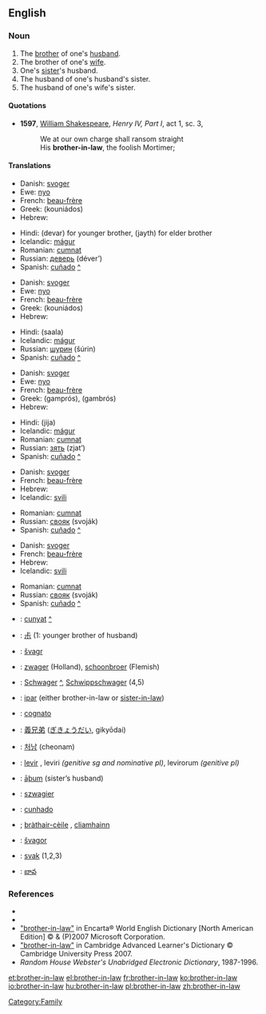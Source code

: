 ==English==

===Noun===
{{en-noun|brothers-in-law}}

# The [[brother]] of one's [[husband]].
# The brother of one's [[wife]].
# One's [[sister]]'s husband.
# The husband of one's husband's sister.
# The husband of one's wife's sister.

====Quotations====
*'''1597''', [[w:William_Shakespeare|William Shakespeare]], '' Henry IV, Part I'', act 1, sc. 3, 
*:We at our own charge shall ransom straight
*:His '''brother-in-law''', the foolish Mortimer;

====Translations====
{{trans-top|the brother of one's husband}}
*Danish: [[svoger]] {{c}}
*Ewe: [[nyo]]
*French: [[beau-frère]] {{m}}
*Greek: {{t|el|κουνιάδος|m|}} (kouniádos)
*Hebrew: {{he-translation|גיס|gís|wv=גִּיס}} {{m}}
{{trans-mid}}
*Hindi: (devar) for younger brother, (jayth) for elder brother
*Icelandic: [[mágur]] {{m}}
*Romanian: [[cumnat]] {{m}}
*Russian: [[деверь]] (déver’) {{m}}
*Spanish: [[cuñado]] {{m}} [[:es:cuñado|^]]
{{trans-bottom}}

{{trans-top|the brother of one's wife}}
*Danish: [[svoger]] {{c}}
*Ewe: [[nyo]]
*French: [[beau-frère]] {{m}}
*Greek: {{t|el|κουνιάδος|m|}} (kouniádos)
*Hebrew: {{he-translation|גיס|gís|wv=גִּיס}} {{m}}
{{trans-mid}}
*Hindi: (saala)
*Icelandic: [[mágur]] {{m}}
*Russian: [[шурин]] (šúrin) {{m}}
*Spanish: [[cuñado]] {{m}} [[:es:cuñado|^]]
{{trans-bottom}}

{{trans-top|the husband of one's sister}}
*Danish: [[svoger]] {{c}}
*Ewe: [[nyo]]
*French: [[beau-frère]] {{m}}
*Greek: {{t|el|γαμπρός|m|}} (gamprós), {{t|el|γαμβρός|m|}} (gambrós)
*Hebrew: {{he-translation|גיס|gís|wv=גִּיס}} {{m}}
{{trans-mid}}
*Hindi: (jija)
*Icelandic: [[mágur]] {{m}}
*Romanian: [[cumnat]] {{m}}
*Russian: [[зять]] (zjat’)  {{m}}
*Spanish: [[cuñado]] {{m}} [[:es:cuñado|^]]
{{trans-bottom}}

{{trans-top|the husband of one's husband's sister}}
*Danish: [[svoger]] {{c}}
*French: [[beau-frère]] {{m}}
*Hebrew: {{he-translation|גיס|gís|wv=גִּיס}} {{m}}
*Icelandic: [[svili]] {{m}}
{{trans-mid}}
*Romanian: [[cumnat]] {{m}}
*Russian: [[свояк]] (svoják) {{m}}
*Spanish: [[cuñado]] {{m}} [[:es:cuñado|^]]
{{trans-bottom}}

{{trans-top|the husband of one's wife's sister}}
*Danish: [[svoger]] {{c}}
*French: [[beau-frère]] {{m}}
*Hebrew: {{he-translation|גיס|gís|wv=גִּיס}} {{m}}
*Icelandic: [[svili]] {{m}}
{{trans-mid}}
*Romanian: [[cumnat]] {{m}}
*Russian: [[свояк]] (svoják) {{m}}
*Spanish: [[cuñado]] {{m}} [[:es:cuñado|^]]
{{trans-bottom}}

{{checktrans}}
{{trans-top|Translations to be categorised}}
*{{ttbc|Catalan}}: [[cunyat]] {{m}} [[:ca:cunyat|^]]
*{{ttbc|Chinese Characters}}: [[尗]] (1: younger brother of husband)
*{{ttbc|Czech}}: [[švagr]] {{m}}
*{{ttbc|Dutch}}: [[zwager]] {{m}} (Holland), [[schoonbroer]] {{m}} (Flemish)
*{{ttbc|German}}: [[Schwager]] {{m}} [[:de:Schwager|^]], [[Schwippschwager]] {{m}} (4,5)
*{{ttbc|Indonesian}}: [[ipar]] (either brother-in-law or [[sister-in-law]])
*{{ttbc|Italian}}: [[cognato]] {{m}}
*{{ttbc|Japanese}}: [[義兄弟]] ([[ぎきょうだい]], gikyōdai)
*{{ttbc|Korean}}: [[처남]] (cheonam)
{{trans-mid}}
*{{ttbc|Latin}}: [[levir]] {{m}}, leviri ''(genitive sg and nominative pl)'', levirorum ''(genitive pl)''
*{{ttbc|Old English}}: [[aþum|āþum]] {{m}} (sister’s husband)
*{{ttbc|Polish}}: [[szwagier]] {{m}}
*{{ttbc|Portuguese}}: [[cunhado]] {{m}}
*{{ttbc|Scottish Gaelic}}; [[bràthair-cèile]] {{m}}, [[cliamhainn]] {{m}}
*{{ttbc|Slovak}}: [[švagor]] {{m}}
*{{ttbc|Slovene}}: [[svak]] {{m}} (1,2,3)
*{{ttbc|Telugu}}: [[బావ]]
{{trans-bottom}}

===References===
*{{R:Webster 1913|brother-in-law}}
*{{R:Dictionary.com|brother-in-law}}
*[http://encarta.msn.com/dictionary_/brother-in-law.html "brother-in-law"] in Encarta® World English Dictionary [North American Edition] © & (P)2007 Microsoft Corporation.
*[http://dictionary.cambridge.org/define.asp?key=9892&dict=CALD "brother-in-law"] in Cambridge Advanced Learner's Dictionary © Cambridge University Press 2007.
*''Random House Webster's Unabridged Electronic Dictionary'', 1987-1996.

[[Category:Family]]

[[et:brother-in-law]]
[[el:brother-in-law]]
[[fr:brother-in-law]]
[[ko:brother-in-law]]
[[io:brother-in-law]]
[[hu:brother-in-law]]
[[pl:brother-in-law]]
[[zh:brother-in-law]]